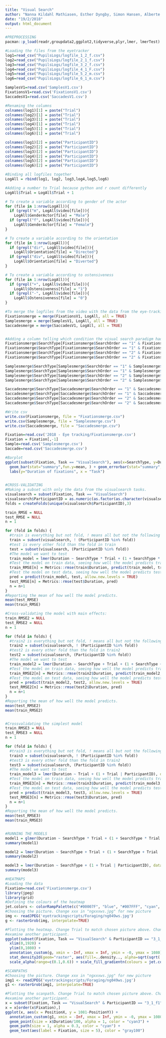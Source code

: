 ```yaml
---
title: "Visual Search"
author: "Nanna Kildahl Mathiasen, Esther Dyngby, Simon Hansen, Alberte Seeberg"
date: "19/2/2018"
output: html_document
---
```

```r
#PREPROCESSING
pacman::p_load(readr,groupdata2,ggplot2,tidyverse,plyr,lmer, lmerTest)

#Loading the files from the eyetracker
log1=read_csv("PupilsLogs/logfile_1_2_f.csv")
log2=read_csv("PupilsLogs/logfile_2_1_f.csv")
log3=read_csv("PupilsLogs/logfile_3_2_f.csv")
log4=read_csv("PupilsLogs/logfile_4_1_F.csv")
log5=read_csv("PupilsLogs/logfile_5_2_m.csv")
log6=read_csv("PupilsLogs/logfile_6_1_m.csv")

SamplesV1=read.csv('SamplesV1.csv')
FixationsV1=read.csv('FixationsV1.csv')
SaccadesV1=read.csv('SaccadesV1.csv')

#Renaming the columns
colnames(log1)[1] = paste("Trial")
colnames(log2)[1] = paste("Trial")
colnames(log3)[1] = paste("Trial")
colnames(log4)[1] = paste("Trial")
colnames(log5)[1] = paste("Trial")
colnames(log6)[1] = paste("Trial")

colnames(log1)[2] = paste("ParticipantID")
colnames(log2)[2] = paste("ParticipantID")
colnames(log3)[2] = paste("ParticipantID")
colnames(log4)[2] = paste("ParticipantID")
colnames(log5)[2] = paste("ParticipantID")
colnames(log6)[2] = paste("ParticipantID")

#Binding all logfiles together
LogAll = rbind(log1, log2, log3,log4,log5,log6)

#Adding a number to Trial because python and r count differently
LogAll$Trial = LogAll$Trial + 1

# To create a variable according to gender of the actor
for (file in 1:nrow(LogAll)){
  if (grepl("m", LogAll$video[file])){
    LogAll$GenderActor[file] = "Male"}
  if (grepl("f", LogAll$video[file])){
    LogAll$GenderActor[file] = "Female"}
}

# To create a variable according to the orientation
for (file in 1:nrow(LogAll)){
  if (grepl("dir", LogAll$video[file])){
    LogAll$Orientation[file] = "Directed"}
  if (grepl("div", LogAll$video[file])){
    LogAll$Orientation[file] = "Diverted"}
}

# To create a variable according to ostensiveness
for (file in 1:nrow(LogAll)){
  if (grepl("+", LogAll$video[file])){
    LogAll$Ostensiveness[file] = "1"}
  if (grepl("-", LogAll$video[file])){
    LogAll$Ostensiveness[file] = "0"}
}

#To merge the logfiles from the video with the data from the eye-tracking
Fixationsmerge = merge(FixationsV1, LogAll, all = TRUE)
Samplesmerge = merge(SamplesV1, LogAll, all = TRUE)
Saccadesmerge = merge(SaccadesV1, LogAll, all = TRUE)


#Adding a column telling which condition the visual search paradigm had. 
Fixationsmerge$SearchType[Fixationsmerge$SearchOrder == "1" & Fixationsmerge$Trial < 6] = "Star"
Fixationsmerge$SearchType[Fixationsmerge$SearchOrder == "1" & Fixationsmerge$Trial > 5] = "Count"
Fixationsmerge$SearchType[Fixationsmerge$SearchOrder == "2" & Fixationsmerge$Trial < 6] = "Count"
Fixationsmerge$SearchType[Fixationsmerge$SearchOrder == "2" & Fixationsmerge$Trial > 5] = "Star"

Samplesmerge$SearchType[Samplesmerge$SearchOrder == "1" & Samplesmerge$Trial < 6] = "Star"
Samplesmerge$SearchType[Samplesmerge$SearchOrder == "1" & Samplesmerge$Trial > 5] = "Count"
Samplesmerge$SearchType[Samplesmerge$SearchOrder == "2" & Samplesmerge$Trial < 6] = "Count"
Samplesmerge$SearchType[Samplesmerge$SearchOrder == "2" & Samplesmerge$Trial > 5] = "Star"

Saccadesmerge$SearchType[Saccadesmerge$SearchOrder == "1" & Saccadesmerge$Trial < 6] = "Star"
Saccadesmerge$SearchType[Saccadesmerge$SearchOrder == "1" & Saccadesmerge$Trial > 5] = "Count"
Saccadesmerge$SearchType[Saccadesmerge$SearchOrder == "2" & Saccadesmerge$Trial < 6] = "Count"
Saccadesmerge$SearchType[Saccadesmerge$SearchOrder == "2" & Saccadesmerge$Trial > 5] = "Star"

#Write csv
write.csv(Fixationsmerge, file = "Fixationsmerge.csv")
write.csv(Samplesmerge, file = "Samplesmerge.csv")
write.csv(Saccadesmerge, file = "Saccadesmerge.csv")

Fixation=read.csv('2018 - Eye tracking/Fixationsmerge.csv')
Fixation = Fixation[,-1]
Sample=read.csv('Samplesmerge.csv')
Saccade=read.csv('Saccadesmerge.csv')
```


```r

#Barplot 
ggplot(subset(Fixation, Task == "VisualSearch"), aes(x=SearchType, y=Duration)) +
  geom_bar(stat="summary",fun.y=mean, ) + geom_errorbar(stat="summary",fun.data=mean_se, width=0.2) + 
  labs(y="Duration of fixations", x = "Task")
      

```



```r
#CROSS-VALIDATING 
#Making a subset with only the data from the visualsearch tasks. 
visualsearch = subset(Fixation, Task == "VisualSearch")
visualsearch$ParticipantID = as.numeric(as.factor(as.character(visualsearch$ParticipantID)))
folds = createFolds(unique(visualsearch$ParticipantID),3)

train_RMSE = NULL
test_RMSE = NULL
n = 1

for (fold in folds) {
  #train is everything but not fold, ! means all but not the following
  train = subset(visualsearch, ! (ParticipantID %in% fold))
  #test is every other fold than the fold in train
  test = subset(visualsearch, (ParticipantID %in% fold))
  #The model we want to test
  train_model = lmer(Duration ~ SearchType * Trial + (1 + SearchType * Trial | ParticipantID), data = train, REML = FALSE)
  #Test the model on train data, seeing how well the model predicts train data
  train_RMSE[n] = Metrics::rmse(train$Duration, predict(train_model, train, allow.new.levels = TRUE))
  #Test the model on test data, seeing how well the model predicts test data - which is not a part of the model
  pred = predict(train_model, test, allow.new.levels = TRUE)
  test_RMSE[n] = Metrics::rmse(test$Duration, pred)
  n = n+1
}
#Reporting the mean of how well the model predicts. 
mean(test_RMSE)
mean(train_RMSE)

#Cross-validating the model with main effects:
train_RMSE2 = NULL
test_RMSE2 = NULL
n = 1

for (fold in folds) {
  #train2 is everything but not fold, ! means all but not the following
  train2 = subset(visualsearch, ! (ParticipantID %in% fold))
  #test2 is every other fold than the fold in train2
  test2 = subset(visualsearch, (ParticipantID %in% fold))
  #The model we want to test
  train_model2 = lmer(Duration ~ SearchType + Trial + (1 + SearchType + Trial | ParticipantID), data = train2, REML = FALSE)
  #Test the model on train data, seeing how well the model predicts train data
  train_RMSE2[n] = Metrics::rmse(train2$Duration, predict(train_model2, train2, allow.new.levels = TRUE))
  #Test the model on test data, seeing how well the model predicts test data - which is not a part of the model
  pred = predict(train_model2, test2, allow.new.levels = TRUE)
  test_RMSE2[n] = Metrics::rmse(test2$Duration, pred)
  n = n+1
}
#Reporting the mean of how well the model predicts. 
mean(test_RMSE2)
mean(train_RMSE2)


#Crossvalidating the simplest model
train_RMSE3 = NULL
test_RMSE3 = NULL
n = 1

for (fold in folds) {
  #train3 is everything but not fold, ! means all but not the following
  train3 = subset(visualsearch, ! (ParticipantID %in% fold))
  #test3 is every other fold than the fold in train2
  test3 = subset(visualsearch, (ParticipantID %in% fold))
  #The model we want to test
  train_model3 = lmer(Duration ~ Trial + (1 + Trial | ParticipantID), data = train3, REML = FALSE)
  #Test the model on train data, seeing how well the model predicts train data
  train_RMSE3[n] = Metrics::rmse(train3$Duration, predict(train_model3, train3, allow.new.levels = TRUE))
  #Test the model on test data, seeing how well the model predicts test data - which is not a part of the model
  pred = predict(train_model3, test3, allow.new.levels = TRUE)
  test_RMSE3[n] = Metrics::rmse(test3$Duration, pred)
  n = n+1
}
#Reporting the mean of how well the model predicts. 
mean(test_RMSE3)
mean(train_RMSE3)


#RUNNING THE MODELS
model1 = glmer(Duration ~ SearchType * Trial + (1 + SearchType * Trial | ParticipantID), data = Fixation)
summary(model1)

model2 = lmer(Duration ~ SearchType + Trial + (1 + SearchType + Trial | ParticipantID), data = Fixation)
summary(model2)

model3 = lmer(Duration ~ SearchType + (1 + Trial | ParticipantID), data = Fixation)
summary(model3)

```


```r
#HEATMAPS
#Loading the data
Fixation=read.csv('Fixationsmerge.csv')
library(jpeg)
library(grid)
#Defining the colours of the heatmap
jet.colors <- colorRampPalette(c("#00007F", "blue", "#007FFF", "cyan", "#7FFF7F", "yellow", "#FF7F00", "red", "#7F0000"))
#Choosing the picture. Change xxx in "ngxxxws.jpg" for new picture
img <- readJPEG('eyetrackingscripts/Foraging/ng049ws.jpg')
g <- rasterGrob(img, interpolate=TRUE)

#Plotting the heatmap. Change Trial to match chosen picture above. Change ParticipantID if you want to 
#examine another participant. 
ggplot(subset(Fixation, Task == "VisualSearch" & ParticipantID == "3_1_f1" & Trial == 3), aes(x = PositionX, y = 1081-PositionY)) +
  xlim(0,1920) +
  ylim(0,1080) +
  annotation_custom(g, xmin = -Inf, xmax = Inf, ymin = -0, ymax = 1080) + 
  stat_density2d(geom="raster", aes(fill=..density.., alpha=sqrt(sqrt(..density..))), contour = FALSE, n =1000) +
  scale_alpha(range=c(0.1,0.6)) + scale_fill_gradientn(colours = jet.colors(10), trans = "sqrt")

#SCANPATHS
#Choosing the picture. Change xxx in "ngxxxws.jpg" for new picture
img1 <- readJPEG('eyetrackingscripts/Foraging/ng049ws.jpg')
g1 <- rasterGrob(img1, interpolate=TRUE)

#Plotting the scanpath. Change Trial to match chosen picture above. Change ParticipantID if you want to 
#examine another participant. 
x = subset(Fixation, Task == "VisualSearch" & ParticipantID == "3_1_f1" & Trial == 3)
x = x[order(x$Fixation),]
ggplot(x, aes(x = PositionX, y = 1081-PositionY)) +
  annotation_custom(g1, xmin = -Inf, xmax = Inf, ymin = -0, ymax = 1080) +
  geom_point(size = x$Duration/100, alpha = 1, color = "cyan3") + 
  geom_path(size = 1, alpha = 0.3, color = "cyan") + 
  geom_text(aes(label = Fixation, size = 5), color = "gray100") 
```



